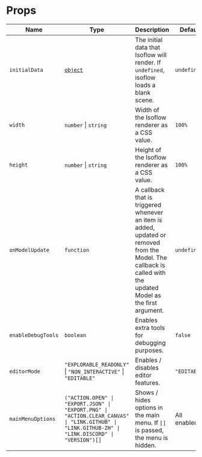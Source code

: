 # Props

| Name               | Type                                                                                                                                              | Description                                                                                                                                                     | Default      |
|--------------------|---------------------------------------------------------------------------------------------------------------------------------------------------|-----------------------------------------------------------------------------------------------------------------------------------------------------------------|--------------|
| `initialData`      | [`object`](/docs/api/initialData)                                                                                                                 | The initial data that Isoflow will render. If `undefined`, isoflow loads a blank scene.                                                                         | `undefined`  |
| `width`            | `number` \| `string`                                                                                                                              | Width of the Isoflow renderer as a CSS value.                                                                                                                   | `100%`       |
| `height`           | `number` \| `string`                                                                                                                              | Height of the Isoflow renderer as a CSS value.                                                                                                                  | `100%`       |
| `onModelUpdate`    | `function`                                                                                                                                        | A callback that is triggered whenever an item is added, updated or removed from the Model. The callback is called with the updated Model as the first argument. | `undefined`  |
| `enableDebugTools` | `boolean`                                                                                                                                         | Enables extra tools for debugging purposes.                                                                                                                     | `false`      |
| `editorMode`       | `"EXPLORABLE_READONLY"` \| `"NON_INTERACTIVE"` \| `"EDITABLE"`                                                                                    | Enables / disables editor features.                                                                                                                             | `"EDITABLE"` |
| `mainMenuOptions`  | `("ACTION.OPEN" \| "EXPORT.JSON" \| "EXPORT.PNG" \| "ACTION.CLEAR_CANVAS" \| "LINK.GITHUB" \| "LINK.GITHUB-ZH" \| "LINK.DISCORD" \| "VERSION")[]` | Shows / hides options in the main menu.  If `[]` is passed, the menu is hidden.                                                                                 | All enabled  |
